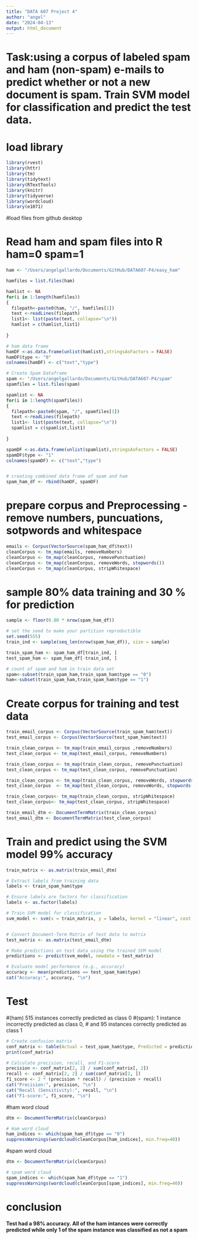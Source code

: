 ```yaml
---
title: "DATA 607 Project 4"
author: "angel"
date: "2024-04-13"
output: html_document
---
```




# Task:using a corpus of labeled spam and ham (non-spam) e-mails to predict whether or not a new document is spam. Train SVM model for classification and predict the test data.

# load library
```r


library(rvest)
library(httr)
library(tm)
library(tidytext)
library(RTextTools)
library(knitr)
library(tidyverse)
library(wordcloud)
library(e1071)

```

#load files from github desktop


# Read ham and spam files into R ham=0 spam=1
```r
ham <- "/Users/angelgallardo/Documents/GitHub/DATA607-P4/easy_ham"

hamfiles = list.files(ham)

hamlist <- NA
for(i in 1:length(hamfiles))
{
  filepath<-paste0(ham, "/", hamfiles[1])  
  text <-readLines(filepath)
  list1<- list(paste(text, collapse="\n"))
  hamlist = c(hamlist,list1)
  
}

# ham data frame
hamDF <-as.data.frame(unlist(hamlist),stringsAsFactors = FALSE)
hamDF$type <- "0"
colnames(hamDF) <- c("text","type")

# Create Spam Dataframe
spam <- "/Users/angelgallardo/Documents/GitHub/DATA607-P4/spam"
spamfiles = list.files(spam)

spamlist <- NA
for(i in 1:length(spamfiles))
{
  filepath<-paste0(spam, "/", spamfiles[1])  
  text <-readLines(filepath)
  list1<- list(paste(text, collapse="\n"))
  spamlist = c(spamlist,list1)
  
}

spamDF <-as.data.frame(unlist(spamlist),stringsAsFactors = FALSE)
spamDF$type <- "1"
colnames(spamDF) <- c("text","type")


# creating combined data frame of spam and ham
spam_ham_df <- rbind(hamDF, spamDF)
```



# prepare corpus and Preprocessing - remove numbers, puncuations, sotpwords and whitespace
```r
emails <- Corpus(VectorSource(spam_ham_df$text))
cleanCorpus <- tm_map(emails, removeNumbers)
cleanCorpus <- tm_map(cleanCorpus, removePunctuation)
cleanCorpus <- tm_map(cleanCorpus, removeWords, stopwords())
cleanCorpus <- tm_map(cleanCorpus, stripWhitespace)
```


# sample 80% data training and 30 % for prediction
```r
sample <- floor(0.80 * nrow(spam_ham_df))

# set the seed to make your partition reproductible
set.seed(555)
train_ind <- sample(seq_len(nrow(spam_ham_df)), size = sample)

train_spam_ham <- spam_ham_df[train_ind, ]
test_spam_ham <- spam_ham_df[-train_ind, ]

# count of spam and ham in train data set
spam<-subset(train_spam_ham,train_spam_ham$type == "0")
ham<-subset(train_spam_ham,train_spam_ham$type == "1")
```



# Create corpus for training and test data
```r
train_email_corpus <- Corpus(VectorSource(train_spam_ham$text))
test_email_corpus <- Corpus(VectorSource(test_spam_ham$text))

train_clean_corpus <- tm_map(train_email_corpus ,removeNumbers)
test_clean_corpus <- tm_map(test_email_corpus, removeNumbers)

train_clean_corpus <- tm_map(train_clean_corpus, removePunctuation)
test_clean_corpus <- tm_map(test_clean_corpus, removePunctuation)

train_clean_corpus <- tm_map(train_clean_corpus, removeWords, stopwords())
test_clean_corpus  <- tm_map(test_clean_corpus, removeWords, stopwords())

train_clean_corpus<- tm_map(train_clean_corpus, stripWhitespace)
test_clean_corpus<- tm_map(test_clean_corpus, stripWhitespace)

train_email_dtm <- DocumentTermMatrix(train_clean_corpus)
test_email_dtm <- DocumentTermMatrix(test_clean_corpus)


```



# Train and predict using the SVM model 99% accuracy
```r
train_matrix <- as.matrix(train_email_dtm)

# Extract labels from training data
labels <- train_spam_ham$type  

# Ensure labels are factors for classification
labels <- as.factor(labels)

# Train SVM model for classification
svm_model <- svm(x = train_matrix, y = labels, kernel = "linear", cost = 1)


# Convert Document-Term Matrix of test data to matrix
test_matrix <- as.matrix(test_email_dtm)

# Make predictions on test data using the trained SVM model
predictions <- predict(svm_model, newdata = test_matrix)

# Evaluate model performance (e.g., accuracy)
accuracy <- mean(predictions == test_spam_ham$type)
cat("Accuracy:", accuracy, "\n")
```


# Test
#(ham) 515 instances correctly predicted as class 0
#(spam): 1 instance incorrectly predicted as class 0,
# and 95 instances correctly predicted as class 1
```r
# Create confusion matrix
conf_matrix <- table(Actual = test_spam_ham$type, Predicted = predictions)
print(conf_matrix)

# Calculate precision, recall, and F1-score
precision <- conf_matrix[2, 2] / sum(conf_matrix[, 2])
recall <- conf_matrix[2, 2] / sum(conf_matrix[2, ])
f1_score <- 2 * (precision * recall) / (precision + recall)
cat("Precision:", precision, "\n")
cat("Recall (Sensitivity):", recall, "\n")
cat("F1-score:", f1_score, "\n")
```












#ham word cloud


```r
dtm <- DocumentTermMatrix(cleanCorpus)

# Ham word cloud
ham_indices <- which(spam_ham_df$type == "0") 
suppressWarnings(wordcloud(cleanCorpus[ham_indices], min.freq=40))
```


#spam word cloud
```r
dtm <- DocumentTermMatrix(cleanCorpus)

# spam word cloud
spam_indices <- which(spam_ham_df$type == "1") 
suppressWarnings(wordcloud(cleanCorpus[spam_indices], min.freq=40))
```


# conclusion
**Test had a 98% accuracy. All of the ham intances were correctly predicted while only 1 of the spam instance was classified as not a spam **
